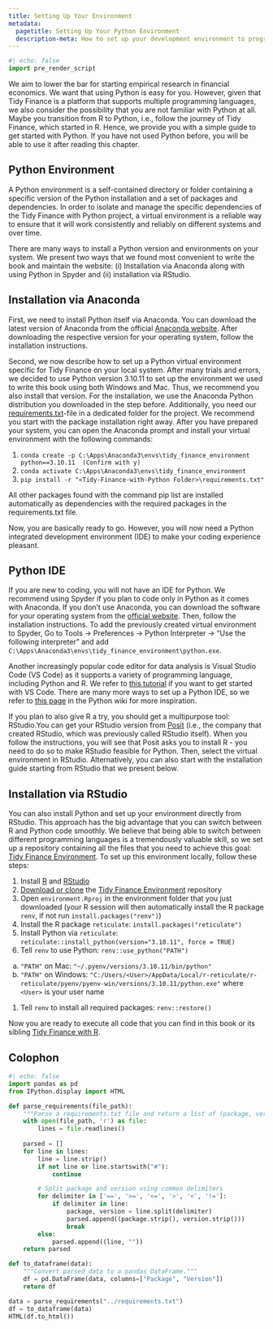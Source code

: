 ```yaml
---
title: Setting Up Your Environment
metadata:
  pagetitle: Setting Up Your Python Environment
  description-meta: How to set up your development environment to program with Python.  
---
```


```python
#| echo: false
import pre_render_script
```

We aim to lower the bar for starting empirical research in financial economics. We want that using Python is easy for you. However, given that Tidy Finance is a platform that supports multiple programming languages, we also consider the possibility that you are not familiar with Python at all. Maybe you transition from R to Python, i.e., follow the journey of Tidy Finance, which started in R. Hence, we provide you with a simple guide to get started with Python. If you have not used Python before, you will be able to use it after reading this chapter.

## Python Environment

A Python environment is a self-contained directory or folder containing a specific version of the Python installation and a set of packages and dependencies. In order to isolate and manage the specific dependencies of the Tidy Finance with Python project, a virtual environment is a reliable way to ensure that it will work consistently and reliably on different systems and over time.

There are many ways to install a Python version and environments on your system. We present two ways that we found most convenient to write the book and maintain the website: (i) Installation via Anaconda along with using Python in Spyder and (ii) installation via RStudio. 

## Installation via Anaconda

First, we need to install Python itself via Anaconda. You can download the latest version of Anaconda from the official [Anaconda website](https://www.anaconda.com/products/individual). After downloading the respective version for your operating system, follow the installation instructions.

Second, we now describe how to set up a Python virtual environment specific for Tidy Finance on your local system. After many trials and errors, we decided to use Python version 3.10.11 to set up the environment we used to write this book using both Windows and Mac. Thus, we recommend you also install that version. For the installation, we use the Anaconda Python distribution you downloaded in the step before. Additionally, you need our [requirements.txt](https://github.com/tidy-finance/website/blob/main/requirements.txt)-file in a dedicated folder for the project. We recommend you start with the package installation right away. After you have prepared your system, you can open the Anaconda prompt and install your virtual environment with the following commands:

1. `conda create -p C:\Apps\Anaconda3\envs\tidy_finance_environment python==3.10.11  (Confirm with y)`
2. `conda activate C:\Apps\Anaconda3\envs\tidy_finance_environment`
3. `pip install -r "<Tidy-Finance-with-Python Folder>\requirements.txt"`

All other packages found with the command pip list are installed automatically as dependencies with the required packages in the requirements.txt file.

Now, you are basically ready to go. However, you will now need a Python integrated development environment (IDE) to make your coding experience pleasant.

## Python IDE

If you are new to coding, you will not have an IDE for Python. We recommend using Spyder if you plan to code only in Python as it comes with Anaconda. If you don't use Anaconda, you can download the software for your operating system from the [official website](https://www.spyder-ide.org/). Then, follow the installation instructions. To add the previously created virtual environment to Spyder, Go to Tools → Preferences → Python Interpreter → "Use the following interpreter" and add `C:\Apps\Anaconda3\envs\tidy_finance_environment\python.exe`.

Another increasingly popular code editor for data analysis is Visual Studio Code (VS Code) as it supports a variety of programming language, including Python and R. We refer to [this tutorial](https://code.visualstudio.com/docs/python/python-tutorial) if you want to get started with VS Code. There are many more ways to set up a Python IDE, so we refer to [this page](https://wiki.python.org/moin/IntegratedDevelopmentEnvironments) in the Python wiki for more inspiration. 

If you plan to also give R a try, you should get a multipurpose tool: RStudio.You can get your RStudio version from [Posit](https://posit.co/download/rstudio-desktop/) (i.e., the company that created RStudio, which was previously called RStudio itself). When you follow the instructions, you will see that Posit asks you to install R - you need to do so to make RStudio feasible for Python. Then, select the virtual environment in RStudio. Alternatively, you can also start with the installation guide starting from RStudio that we present below.

## Installation via RStudio

You can also install Python and set up your environment directly from RStudio. This approach has the big advantage that you can switch between R and Python code smoothly. We believe that being able to switch between different programming languages is a tremendously valuable skill, so we set up a repository containing all the files that you need to achieve this goal: [Tidy Finance Environment](https://github.com/tidy-finance/environment). To set up this environment locally, follow these steps:

1. Install [R](https://cran.r-project.org/bin/windows/base/) and [RStudio](https://posit.co/download/rstudio-desktop/)
1. [Download or clone](https://docs.github.com/en/repositories/creating-and-managing-repositories/cloning-a-repository) the [Tidy Finance Environment](https://github.com/tidy-finance/environment) repository
1. Open `environment.Rproj` in the environment folder that you just downloaded (your R session will then automatically install the R package  `renv`, if not run `install.packages("renv")`)
1. Install the R package `reticulate`: `install.packages("reticulate")`
1. Install Python via `reticulate`: `reticulate::install_python(version="3.10.11", force = TRUE)`
1. Tell `renv` to use Python: `renv::use_python("PATH")`
  a. `"PATH"` on Mac: `"~/.pyenv/versions/3.10.11/bin/python"`
  b. `"PATH"` on Windows: `"C:/Users/<User>/AppData/Local/r-reticulate/r-reticulate/pyenv/pyenv-win/versions/3.10.11/python.exe"` where `<User>` is your user name
1. Tell `renv` to install all required packages: `renv::restore()`

Now you are ready to execute all code that you can find in this book or its sibling [Tidy Finance with R](../r). 

## Colophon

```python
#| echo: false
import pandas as pd
from IPython.display import HTML

def parse_requirements(file_path):
    """Parse a requirements.txt file and return a list of (package, version) tuples."""
    with open(file_path, 'r') as file:
        lines = file.readlines()
        
    parsed = []
    for line in lines:
        line = line.strip()
        if not line or line.startswith("#"):
            continue

        # Split package and version using common delimiters
        for delimiter in ['==', '>=', '<=', '>', '<', '!=']:
            if delimiter in line:
                package, version = line.split(delimiter)
                parsed.append((package.strip(), version.strip()))
                break
        else:
            parsed.append((line, ""))
    return parsed

def to_dataframe(data):
    """Convert parsed data to a pandas DataFrame."""
    df = pd.DataFrame(data, columns=["Package", "Version"])
    return df

data = parse_requirements("../requirements.txt")
df = to_dataframe(data)
HTML(df.to_html())
```
